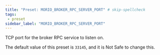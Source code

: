 ```yaml
---
title: "Preset: MORIO_BROKER_RPC_SERVER_PORT" # skip-spellcheck
tags:
 - preset
sidebar_label: "MORIO_BROKER_RPC_SERVER_PORT"
---
```


TCP port for the broker RPC service to listen on.

<Note>

The default value of this preset is `33145`, and it is <Label style="danger">Not Safe</Label> to change this.

</Note>
